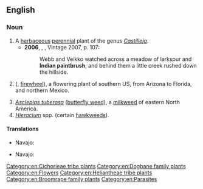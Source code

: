 ==English==
{{wikipedia}}

===Noun===
{{en-noun|-}}

# A [[herbaceous]] [[perennial]] plant of the genus ''[[Castilleja]]''.
#* '''2006''', {{w|Thomas Pynchon}}, ''{{w|Against the Day}}'', Vintage 2007, p. 107:
#*: Webb and Veikko watched across a meadow of larkspur and '''Indian paintbrush''', and behind them a little creek rushed down the hillside.
# {{taxlink|Gaillardia pulchella|species|noshow=1|ver=161004}} ({{vern|Indian blanket}}, [[firewheel]]), a flowering plant of southern US, from Arizona to Florida, and northern Mexico.
# ''[[Asclepias tuberosa]]'' ([[butterfly weed]]), a [[milkweed]] of eastern North America.
# ''[[Hieracium]]'' spp. (certain [[hawkweed]]s).

====Translations====
{{trans-top|''Castilleja''}}
* Navajo: {{t|nv|dahiitį́hídą́ą́ʼtsoh}}
{{trans-mid}}
{{trans-bottom}}

{{trans-top|''Gaillardia pulchella''}}
* Navajo: {{t|nv|tsísʼnádą́ą́ʼ}}
{{trans-mid}}
{{trans-bottom}}

[[Category:en:Cichorieae tribe plants]]
[[Category:en:Dogbane family plants]]
[[Category:en:Flowers]]
[[Category:en:Heliantheae tribe plants]]
[[Category:en:Broomrape family plants]]
[[Category:en:Parasites]]
